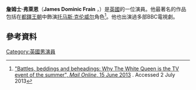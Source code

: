 {{Infobox person
| name          = James Frain
| image         = James Frain 2010 (cropped).jpg
| image_size    =
| caption       =
| birth_date    = {{Birth date and age|df=yes|1968|03|14}}
| birth_place   = 英格蘭西約克郡[[利茲|利茲]] 
| death_date    =
| death_place   =
| occupation    = 演員
| years_active  = 1993–現在
| spouse        = {{marriage|[[Marta_Cunningham_(director)|Marta Cunningham]]|2004}}
| children = 2
}}
'''詹姆士·弗萊恩'''（'''James Dominic Frain''' ，{{bd|1968年|3月14日}}）是[[英國|英國]]的一位演員。他最著名的作品包括在[[都鐸王朝_(電視劇)|都鐸王朝]]中飾演[[托马斯·克伦威尔|托马斯·克伦威尔]]角色<ref>[http://www.dailymail.co.uk/home/event/article-2340362/BBCs-The-White-Queen-Battles-beddings-beheadings-Why-TV-event-summer.html "Battles, beddings and beheadings: Why The White Queen is the TV event of the summer", ''Mail Online'', 15 June 2013] {{Wayback|url=http://www.dailymail.co.uk/home/event/article-2340362/BBCs-The-White-Queen-Battles-beddings-beheadings-Why-TV-event-summer.html |date=20210309180303 }}. Accessed 2 July 2013</ref>。他也出演過多部BBC電視劇。
==參考資料==
{{Reflist}}
[[Category:英國男演員|Category:英國男演員]]